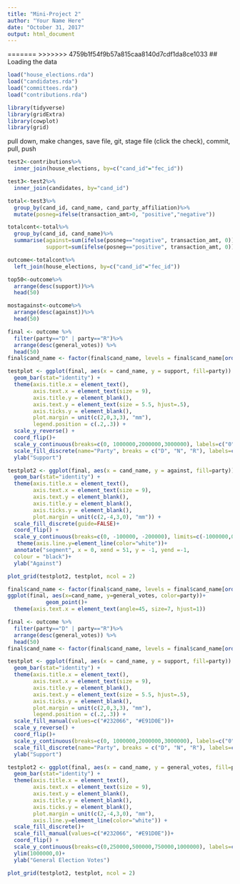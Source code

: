 ```yaml
---
title: "Mini-Project 2"
author: "Your Name Here"
date: "October 31, 2017"
output: html_document
---
```

=======
>>>>>>> 4759b1f54f9b57a815caa8140d7cdf1da8ce1033
## Loading the data

```r
load("house_elections.rda")
load("candidates.rda")
load("committees.rda")
load("contributions.rda")
```

```r
library(tidyverse)
library(gridExtra)
library(cowplot)
library(grid)
```
pull down, make changes, save file, git, stage file (click the check), commit, pull, push 

```r
test2<-contributions%>%
  inner_join(house_elections, by=c("cand_id"="fec_id"))

test3<-test2%>%
  inner_join(candidates, by="cand_id")
```

```r
total<-test3%>%
  group_by(cand_id, cand_name, cand_party_affiliation)%>%
  mutate(posneg=ifelse(transaction_amt>0, "positive","negative"))
```

```r
totalcont<-total%>%
  group_by(cand_id, cand_name)%>%
  summarise(against=sum(ifelse(posneg=="negative", transaction_amt, 0)),
            support=sum(ifelse(posneg=="positive", transaction_amt, 0)))
```

```r
outcome<-totalcont%>%
  left_join(house_elections, by=c("cand_id"="fec_id"))

top50<-outcome%>%
  arrange(desc(support))%>%
  head(50)

mostagainst<-outcome%>%
  arrange(desc(against))%>%
  head(50)
```

```r
final <- outcome %>%
  filter(party=="D" | party=="R")%>%
  arrange(desc(general_votes)) %>%
  head(50)
final$cand_name <- factor(final$cand_name, levels = final$cand_name[order(final$support)])
```

```r
testplot <- ggplot(final, aes(x = cand_name, y = support, fill=party)) +
  geom_bar(stat="identity") +
  theme(axis.title.x = element_text(), 
        axis.text.x = element_text(size = 9),
        axis.title.y = element_blank(),
        axis.text.y = element_text(size = 5.5, hjust=.5), 
        axis.ticks.y = element_blank(), 
        plot.margin = unit(c(2,0,3,3), "mm"),
        legend.position = c(.2,.3)) +
  scale_y_reverse() +
  coord_flip()+
  scale_y_continuous(breaks=c(0, 1000000,2000000,3000000), labels=c("0", "1M", "2M", "3M"))+
  scale_fill_discrete(name="Party", breaks = c("D", "N", "R"), labels=c("Democrat", "New Progressive", "Republican"))+
  ylab("Support")

testplot2 <- ggplot(final, aes(x = cand_name, y = against, fill=party)) +
  geom_bar(stat="identity") +
  theme(axis.title.x = element_text(),
        axis.text.x = element_text(size = 9),
        axis.text.y = element_blank(),
        axis.title.y = element_blank(), 
        axis.ticks.y = element_blank(), 
        plot.margin = unit(c(2,-4,3,0), "mm")) +
  scale_fill_discrete(guide=FALSE)+
  coord_flip() +
  scale_y_continuous(breaks=c(0, -100000, -200000), limits=c(-1000000,0), labels=c("0", "-100K", "-200K" ))+
   theme(axis.line.y=element_line(color="white"))+
  annotate("segment", x = 0, xend = 51, y = -1, yend =-1,
  colour = "black")+
  ylab("Against")

plot_grid(testplot2, testplot, ncol = 2)

final$cand_name <- factor(final$cand_name, levels = final$cand_name[order(desc(final$general_votes))])
ggplot(final, aes(x=cand_name, y=general_votes, color=party))+
            geom_point()+
  theme(axis.text.x = element_text(angle=45, size=7, hjust=1))
```



```r

final <- outcome %>%
  filter(party=="D" | party=="R")%>%
  arrange(desc(general_votes)) %>%
  head(50)
final$cand_name <- factor(final$cand_name, levels = final$cand_name[order(final$support)])

testplot <- ggplot(final, aes(x = cand_name, y = support, fill=party)) +
  geom_bar(stat="identity") +
  theme(axis.title.x = element_text(), 
        axis.text.x = element_text(size = 9),
        axis.title.y = element_blank(),
        axis.text.y = element_text(size = 5.5, hjust=.5), 
        axis.ticks.y = element_blank(), 
        plot.margin = unit(c(2,0,3,3), "mm"),
        legend.position = c(.2,.3)) +
  scale_fill_manual(values=c("#232066", "#E91D0E"))+
  scale_y_reverse() +
  coord_flip()+
  scale_y_continuous(breaks=c(0, 1000000,2000000,3000000), labels=c("0", "1M", "2M", "3M"))+
  scale_fill_discrete(name="Party", breaks = c("D", "N", "R"), labels=c("Democrat", "New Progressive", "Republican"))+
  ylab("Support")

testplot2 <- ggplot(final, aes(x = cand_name, y = general_votes, fill=party)) +
  geom_bar(stat="identity") +
  theme(axis.title.x = element_text(),
        axis.text.x = element_text(size = 9),
        axis.text.y = element_blank(),
        axis.title.y = element_blank(), 
        axis.ticks.y = element_blank(), 
        plot.margin = unit(c(2,-4,3,0), "mm"),
        axis.line.y=element_line(color="white")) +
  scale_fill_discrete()+
  scale_fill_manual(values=c("#232066", "#E91D0E"))+
  coord_flip() +
  scale_y_continuous(breaks=c(0,250000,500000,750000,1000000), labels=c("0", ".25M", ".5M", ".75M", "1M"))+
  ylim(1000000,0)+
  ylab("General Election Votes")

plot_grid(testplot2, testplot, ncol = 2)
```